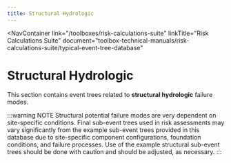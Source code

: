```yaml
---
title: Structural Hydrologic
---
```



<NavContainer
  link="/toolboxes/risk-calculations-suite"
  linkTitle="Risk Calculations Suite"
  document="toolbox-technical-manuals/risk-calculations-suite/typical-event-tree-database"
></NavContainer>

# Structural Hydrologic

This section contains event trees related to **structural hydrologic** failure modes.

:::warning NOTE
Structural potential failure modes are very dependent on site-specific conditions. Final sub-event trees used in risk assessments may vary significantly from the example
sub-event trees provided in this database due to site-specific component configurations, foundation conditions, and failure processes. Use of the example structural
sub-event trees should be done with caution and should be adjusted, as necessary.
:::
